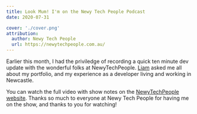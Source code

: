 ```yaml
---
title: Look Mum! I'm on the Newy Tech People Podcast
date: 2020-07-31

cover: './cover.png'
attribution:
  author: Newy Tech People
  url: https://newytechpeople.com.au/
---
```


<!-- @format -->

Earlier this month, I had the priviledge of recording a quick ten minute dev
update with the wonderful folks at NewyTechPeople. [Liam][liam] asked me all
about my portfolio, and my experience as a developer living and working in
Newcastle.

<YouTube id="FKZ1gbZog14" />

You can watch the full video with show notes on the [NewyTechPeople
website][episode]. Thanks so much to everyone at Newy Tech People for having me
on the show, and thanks to you for watching!

[episode]: https://newytechpeople.com.au/podcasts/newy-dev-update-interview-with-sean-bailey/
[liam]: https://www.linkedin.com/in/liamjamespotter/
